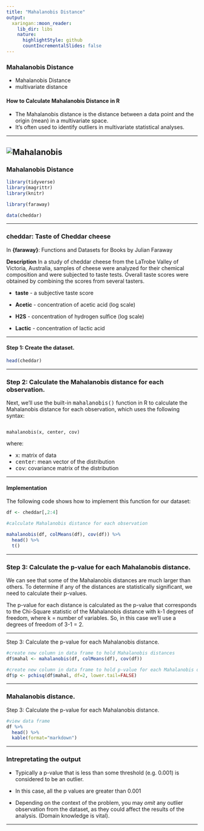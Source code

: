 ```yaml
---
title: "Mahalanobis Distance"
output:
  xaringan::moon_reader:
    lib_dir: libs
    nature:
      highlightStyle: github
      countIncrementalSlides: false
---
```


### Mahalanobis Distance


* Mahalanobis Distance 
* multivariate distance

#### How to Calculate Mahalanobis Distance in R

* The Mahalanobis distance is the distance between a data point and the origin (mean) in a multivariate space. 
* It's often used to identify outliers in multivariate statistical analyses.

---

![Mahalanobis](images/Mahalanobis-distance-location-and-scatter-methods.png)
---

### Mahalanobis Distance


```r
library(tidyverse)
library(magrittr)
library(knitr)
```

```r
library(faraway)

data(cheddar)

```
---


### cheddar: Taste of Cheddar cheese

In **{faraway}**: Functions and Datasets for Books by Julian Faraway

**Description**
In a study of cheddar cheese from the LaTrobe Valley of Victoria, Australia, samples of cheese were analyzed for their chemical composition and were subjected to taste tests. Overall taste scores were obtained by combining the scores from several tasters.


* **taste** - a subjective taste score

* **Acetic** - concentration of acetic acid (log scale)

* **H2S** - concentration of hydrogen sulfice (log scale)

* **Lactic** - concentration of lactic acid

---

#### Step 1: Create the dataset.

```r
head(cheddar)
```

---

### Step 2: Calculate the Mahalanobis distance for each observation.

Next, we'll use the built-in <tt>mahalanobis()</tt> function in R to calculate the Mahalanobis distance for each observation, which uses the following syntax:

<pre><code>
mahalanobis(x, center, cov)
</code></pre>

where:

* <tt>x</tt>: matrix of data
* <tt>center</tt>: mean vector of the distribution
* <tt>cov</tt>: covariance matrix of the distribution


---

#### Implementation

The following code shows how to implement this function for our dataset:

```r
df <- cheddar[,2:4]

#calculate Mahalanobis distance for each observation

mahalanobis(df, colMeans(df), cov(df)) %>% 
  head() %>%
  t()
```

---


### Step 3: Calculate the p-value for each Mahalanobis distance.

We can see that some of the Mahalanobis distances are much larger than others. To determine if any of the distances are statistically significant, we need to calculate their p-values.

The p-value for each distance is calculated as the p-value that corresponds to the Chi-Square statistic of the Mahalanobis distance with k-1 degrees of freedom, where k = number of variables. So, in this case we'll use a degrees of freedom of 3-1 = 2.

---

Step 3: Calculate the p-value for each Mahalanobis distance.


```r
#create new column in data frame to hold Mahalanobis distances
df$mahal <- mahalanobis(df, colMeans(df), cov(df))

#create new column in data frame to hold p-value for each Mahalanobis distance
df$p <- pchisq(df$mahal, df=2, lower.tail=FALSE)


```

---

### Mahalanobis distance.

Step 3: Calculate the p-value for each Mahalanobis distance.

```r
#view data frame
df %>%
  head() %>%
  kable(format="markdown")
```

---

### Intrepretating the output

* Typically a p-value that is less than some threshold (e.g. 0.001) is considered to be an outlier. 

* In this case, all the p values are greater than 0.001

* Depending on the context of the problem, you may *omit* any outlier observation from the dataset, as they could affect the results of the analysis. (Domain knowledge is vital).

---